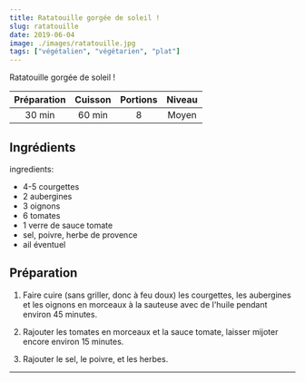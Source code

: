 ```yaml
---
title: Ratatouille gorgée de soleil !
slug: ratatouille
date: 2019-06-04
image: ./images/ratatouille.jpg
tags: ["végétalien", "végétarien", "plat"]
---
```


<StyledParagraph>Ratatouille gorgée de soleil !</StyledParagraph>

| Préparation | Cuisson | Portions | Niveau |
| :-: | :-: | :-: | :-: |
| 30 min | 60 min | 8 | Moyen |

## Ingrédients

ingredients:
- <ListItem>4-5 courgettes</ListItem>
- <ListItem>2 aubergines</ListItem>
- <ListItem>3 oignons</ListItem>
- <ListItem>6 tomates</ListItem>
- <ListItem>1 verre de sauce tomate</ListItem>
- <ListItem>sel, poivre, herbe de provence</ListItem>
- <ListItem>ail éventuel</ListItem>

## Préparation

1. Faire cuire (sans griller, donc à feu doux) les courgettes, les aubergines et les oignons en morceaux à la sauteuse avec de l'huile pendant environ 45 minutes.

2. Rajouter les tomates en morceaux et la sauce tomate, laisser mijoter encore environ 15 minutes.

3. Rajouter le sel, le poivre, et les herbes.

---
